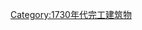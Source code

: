 {{Buildings and structures completed in year|18|17|1736}}
[[Category:1730年代完工建筑物|Category:1730年代完工建筑物]]